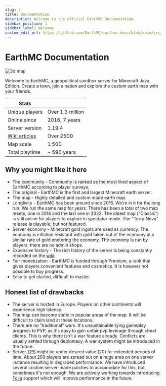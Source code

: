 ```yaml
---
slug: /
title: Documentation
description: Welcome to the official EarthMC documentation.
sidebar_position: 1
sidebar_label: Welcome
custom_edit_url: https://github.com/EarthMC/earthmc-docs/blob/main/src/docs/index.mdx
---
```

# EarthMC Documentation

![3d map](/img/dynglobe.webp)

Welcome to EarthMC, a geopolitical sandbox server for Minecraft Java Edition. Create a town, join a nation and explore the custom earth map with your friends.

| Stats                                     |                  |
| ----------------------------------------- |:-----------------|
| Unique players                            | Over 1.3 million |
| Online since                              | 2016, 7 years    |
| Server version                            | 1.19.4           |
| [Wiki articles](https://wiki.earthmc.net) | Over 2500        |
| Map scale                                 | 1:500            | 
| Total playtime                            | ~ 590 years      |

## Why you might like it here
* The community - Community is ranked as the most liked aspect of EarthMC according to player surveys.
* The original - EarthMC is the first and largest Minecraft earth server.
* The map - Highly detailed and custom made earth map.
* Longlivity - EarthMC has been around since 2016. We're in it for the long run. We run the same map for years. There has been a total of two map resets, one in 2018 and the last one in 2022. The oldest map ("Classic") is still online for players to explore in spectator mode. The "Terra Nova" release is playable, but not featured.
* Server economy - Minecraft gold ingots are used as currency. The economy is inflation resistant with gold taken out of the economy at a similar rate of gold enetering the economy. The economy is run by players, there are no admin shops.
* Expensive history - The rich history of the server is being constantly recorded on the [wiki](https://wiki.earthmc.net/).
* Fair monetization - EarthMC is funded through Premium, a rank that gives players convenient features and cosmetics. It is however not possible to buy progress.
* Easy to get started, difficult to master.

## Honest list of drawbacks
* The server is hosted in Europe. Players on other continents will experience high latency.
* The map can become static in popular areas of the map. It will be difficult to claim land at these locations.
* There are no "traditional" wars. It's unsustainable tying gameplay progress to PVP, as it's easy to gain unfair pvp leverage through cheat clients. This is why there isn't a war feature already. Conflicts are usually settled through deplomacy. A war system might be introduced in the future. 
* Server [TPS](https://minecraft.fandom.com/wiki/Tick) might be under desired value (20) for extended periods of time. About 200 players are spread out on a huge area on one server instance resulting in degraded performance. We have introduced several custom server-made patches to accomodate for this, but sometimes it's not enough. We are actively working towards introducing [Folia](https://papermc.io/software/folia) support which will improve performance in the future.
